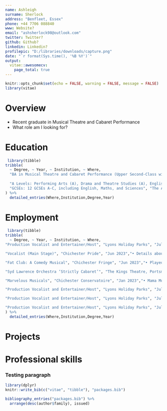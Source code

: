 ```yaml
---
name: Ashleigh
surname: Sherlock
address: "Benfleet, Essex"
phone: +44 7706 088840
www: Website?
email: "ashsherlock98@outlook.com"
twitter: Twitter?
github: Github?
linkedin: Linkedin?
profilepic: "D:/libraries/downloads/capture.png"
date: "`r format(Sys.time(), '%B %Y')`"
output: 
  vitae::awesomecv:
    page_total: true
---
```


```r
knitr::opts_chunk$set(echo = FALSE, warning = FALSE, message = FALSE)
library(vitae)
```

# Overview

 * Recent graduate in Musical Theatre and Cabaret Performance
 * What role am I looking for?

# Education


```r
 library(tibble)
tribble(
  ~ Degree, ~ Year, ~ Institution, ~ Where,
  "BA in Musical Theatre and Cabaret Performance (Upper Second-Class with Honours)", "University of Chichester", "2023", "• Modules include: ",
  
  "A Levels: Performing Arts (A), Drama and Theatre Studies (A), English Lit (A), Fine Art (A)", "Sevic College","2017", "",
  "GCSEs: 12 GCSEs A-C, including English, Maths, and Sciences", "The Appleton School","2014", ""
) %>% 
  detailed_entries(Where,Institution,Degree,Year)
```

# Employment


```r
 library(tibble)
tribble(
  ~ Degree, ~ Year, ~ Institution, ~ Where,
"Production Vocalist and Entertainer/Host", "Lyons Holiday Parks", "Jul 2023-Nov 2023","• Details about role?",

"Vocalist (Main Stage)", "Chichester Pride", "Jun 2023","• Details about role?",

"Fat Club: A Comedy Musical", "Chichester Fringe", "Jun 2023","• Played Patricia Bakewell",

"Syd Lawrence Orchestra ‘Strictly Cabaret’", "The Kings Theatre, Portsmouth", "May 2023","• Soloist - more details?",

"Marvelous Musicals", "Chichester Conservatoire", "Jan 2023","• Mama Morton, Anne of Cleves, and Ensemble",

"Production Vocalist and Entertainer/Host", "Lyons Holiday Parks", "Jul 2023-Nov 2023","• Details about role?",

"Production Vocalist and Entertainer/Host", "Lyons Holiday Parks", "Jul 2023-Nov 2023","• Details about role?",

"Production Vocalist and Entertainer/Host", "Lyons Holiday Parks", "Jul 2023-Nov 2023","• Details about role?"
) %>% 
  detailed_entries(Where,Institution,Degree,Year)
```



# Projects

# Professional skills

### Testing paragraph

```r
library(dplyr)
knitr::write_bib(c("vitae", "tibble"), "packages.bib")

bibliography_entries("packages.bib") %>%
  arrange(desc(author$family), issued)
```

